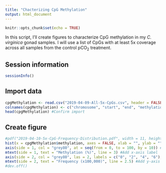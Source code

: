 ```yaml
---
title: "Chacterizing CpG Methylation"
output: html_document
---
```


```r
knitr::opts_chunk$set(echo = TRUE)
```

In this script, I'll create figures to characterize CpG methylation in my *C. virginica* gonad samples. I will use a list of CpGs with at least 5x coverage across all samples from the control pCO<sub>2</sub> treatment.

## Session information

```r
sessionInfo()
```

## Import data

```r
cpgMethylation <- read.csv("2019-04-09-All-5x-CpGs.csv", header = FALSE) #Import file with CpG methylation for all loci with 5x coverage
colnames(cpgMethylation) <- c("chromosome", "start", "end", "methylation") #Add column names
head(cpgMethylation) #Confirm import
```

## Create figure

```r
#pdf("2019-04-10-5x-CpG-Frequency-Distribution.pdf", width = 11, height = 8.5)
hist(x = cpgMethylation$methylation, axes = FALSE, xlab = "", ylab = "", main = "", col = "grey80", xaxs = "i", yaxs = "i") #Create base plot
axis(side = 1, col = "grey80", at = seq(from = 0, to = 100, by = 10)) #Add x-axis
mtext(side = 1, text = "Methylation (%)", line = 3) #Add x-axis label
axis(side = 2, col = "grey80", las = 2, labels = c("0", "2", "4", "6"), at = c(0, 2e+05, 4e+05, 6e+05)) #add y-axis
mtext(side = 2, text = "Frequency (x100,000)", line = 2.5) #Add y-axis label
#dev.off()
```

